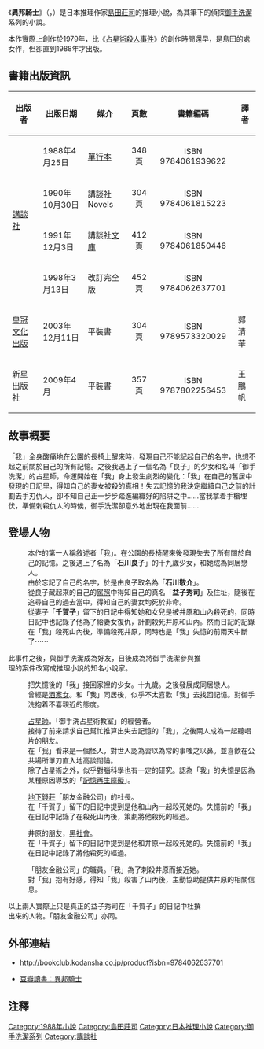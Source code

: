 {{Veil|time=2015-09-12T09:34:37+00:00}}
{{Pathnav|御手洗潔系列|frame=1}}
{{Infobox Book
| name          = '''異邦騎士''' 
| title_orig    = {{lang-ja|異邦の騎士}}<br />{{lang-en|The Knight Stranger}}
| translator    = 
| image         = Ihou no Kishi.jpg
| image_caption = 《異邦騎士》繁體中文版封面
| author        = [[島田莊司|島田莊司]]   
| illustrator   =    
| cover_artist  =    
| country       = {{JPN}}<br />{{TWN}}<br />{{CHN}}   
| language      = [[日語|日語]]、[[繁體中文|繁體中文]]、[[簡體中文|簡體中文]]   
| series        = [[御手洗潔系列|御手洗潔系列]]   
| subject       =    
| genre         = [[推理小說|推理小說]]   
| publisher     = 
| pub_date      = 
| english_pub_date =    
| media_type    = [[單行本|單行本]]、平裝書
| pages         = 
| isbn          = 
| oclc          =    
| preceded_by   =    
| followed_by   =    
}}
{{Japanese|japanese=異邦の騎士|kana=いほうのきし|romaji=Ihou No Kishi}}
{{Ruby notice}}
《'''異邦騎士'''》（{{lang-ja|異邦の騎士}}，{{lang-en|The Knight Stranger}}）是日本推理作家[[島田莊司|島田莊司]]的推理小說，為其筆下的偵探[[御手洗潔|御手洗潔]]系列的小說。

本作實際上創作於1979年，比《[[占星術殺人事件|占星術殺人事件]]》的創作時間還早，是島田的處女作，但卻直到1988年才出版。

== 書籍出版資訊 ==
{|style="width: 65%"
|-
! 出版者 !! 出版日期 !! 媒介 !! 頁數 !! 書籍編碼 !! 譯者
|-
| rowspan="4"|{{flagicon|Japan}} [[講談社|講談社]] || 1988年4月25日 || [[單行本|單行本]] || align="center"|348頁 || align="center"|ISBN 9784061939622 ||
|-
| 1990年10月30日 || 講談社Novels || align="center"|304頁 || align="center"|ISBN 9784061815223 ||
|-
| 1991年12月3日 || 講談社[[文庫|文庫]] || align="center"|412頁 || align="center"|ISBN 9784061850446 ||
|-
| 1998年3月13日 || 改訂完全版 || align="center"|452頁 || align="center"|ISBN 9784062637701 ||
|-
| {{flagicon|Taiwan}} [[皇冠文化出版有限公司|皇冠文化出版]] || 2003年12月11日 || 平裝書 || align="center"|304頁 || align="center"|ISBN 9789573320029 || 郭清華
|-
| {{flagicon|China}} 新星出版社 || 2009年4月 || 平裝書 || align="center"|357頁 || align="center"|ISBN 9787802256453 || 王鵬帆
|}

== 故事概要 ==
「我」全身酸痛地在公園的長椅上醒來時，發現自己不能記起自己的名字，也想不起之前關於自己的所有記憶。之後我遇上了一個名為「良子」的少女和名叫「御手洗潔」的占星師，命運開始在「我」身上發生劇烈的變化：「我」在自己的舊居中發現的日記里，得知自己的妻女被殺的真相！失去記憶的我決定繼續自己之前的計劃去手刃仇人，卻不知自己正一步步踏進編織好的陷阱之中……當我拿着手槍埋伏，準備刺殺仇人的時候，御手洗潔卻意外地出現在我面前……

== 登場人物 ==
; {{nihongo|石川 敬介|{{ruby|石川|いしかわ}} {{ruby|敬介|けいすけ}}|Ishikawa Keisuke}}
: 本作的第一人稱敘述者「我」。在公園的長椅醒來後發現失去了所有關於自己的記憶。之後遇上了名為「'''石川良子'''」的十九歲少女，和她成為同居戀人。
: 由於忘記了自己的名字，於是由良子取名為「'''石川敬介'''」。
: 從良子藏起來的自己的[[駕照|駕照]]中得知自己的真名「'''益子秀司'''」及住址，隨後在追尋自己的過去當中，得知自己的妻女均死於非命。
: 從妻子「'''千賀子'''」留下的日記中得知她和女兒是被井原和山內殺死的，同時日記中也記錄了他為了給妻女復仇，計劃殺死井原和山內。然而日記的記錄在「我」殺死山內後，準備殺死井原，同時也是「我」失憶的前兩天中斷了⋯⋯
<div style="width: 79%">
{{hideH|（以下內容可能會影響閱讀小說、觀賞影劇時的趣味）}}
此事件之後，與御手洗潔成為好友，日後成為將御手洗潔參與推理的案件改寫成推理小說的知名小說家。
{{hideF}}</div>

; {{nihongo|石川 良子|{{ruby|石川|いしかわ}} {{ruby|良子|りょうこ}}|Ishikawa Ryouko}}
: 把失憶後的「我」接回家裡的少女。十九歲。之後發展成同居戀人。
: 曾經是[[酒家女|酒家女]]。和「我」同居後，似乎不太喜歡「我」去找回記憶。對御手洗抱着不喜親近的態度。

; {{nihongo|[[御手洗潔|御手洗 潔]]|{{ruby|御手洗|みたらい}} {{ruby|潔|きよし}}|Mitarai Kiyoshi}}
: [[占星師|占星師]]。「御手洗占星術教室」的經營者。
: 接待了前來請求自己幫忙推算出失去記憶的「我」，之後兩人成為一起聽唱片的朋友。
: 在「我」看來是一個怪人，對世人認為習以為常的事嗤之以鼻。並喜歡在公共場所單刀直入地高談闊論。
: 除了占星術之外，似乎對腦科學也有一定的研究。認為「我」的失憶是因為某種原因導致的「[[逆行性失憶症|記憶再生障礙]]」。

; {{nihongo|井原 源一郎|{{ruby|井原|いはら}} {{ruby|源一郎|げんいちろう}}|Iraha Genichirou}}
: [[地下錢莊|地下錢莊]]「朋友金融公司」的社長。
: 在「千賀子」留下的日記中提到是他和山內一起殺死她的。失憶前的「我」在日記中記錄了在殺死山內後，策劃將他殺死的經過。

; {{nihongo|山內 恆太郎|{{ruby|山内|やまうち}} {{ruby|恒太郎|こうたろう}}|Yamauchi Koutarou}}
: 井原的朋友，[[黑社會|黑社會]]。
: 在「千賀子」留下的日記中提到是他和井原一起殺死她的。失憶前的「我」在日記中記錄了將他殺死的經過。

; {{nihongo|伊藤 照子|{{ruby|伊藤|いとう}} {{ruby|照子|てるこ}}|Itou Teruko}}
: 「朋友金融公司」的職員。「我」為了刺殺井原而接近她。
: 對「我」抱有好感，得知「我」殺害了山內後，主動協助提供井原的相關信息。
<div style="width: 79%">
{{hideH|（以下內容可能會影響閱讀小說、觀賞影劇時的趣味）}}
以上兩人實際上只是真正的益子秀司在「千賀子」的日記中杜撰出來的人物。「朋友金融公司」亦同。
{{hideF}}</div>

== 外部連結 ==
* {{ja}}http://bookclub.kodansha.co.jp/product?isbn=9784062637701 {{Wayback|url=http://bookclub.kodansha.co.jp/product?isbn=9784062637701 |date=20150224132817 }}
* {{zh-cn}}[http://book.douban.com/subject/3615048/ 豆瓣讀書：異邦騎士] {{Wayback|url=http://book.douban.com/subject/3615048/ |date=20150302063522 }}

== 注釋 ==
{{reflist}}

{{島田莊司}}
{{DEFAULTSORT:Ihou No Kishi}}
[[Category:1988年小說|Category:1988年小說]]
[[Category:島田莊司|Category:島田莊司]]
[[Category:日本推理小說|Category:日本推理小說]]
[[Category:御手洗潔系列|Category:御手洗潔系列]]
[[Category:講談社|Category:講談社]]